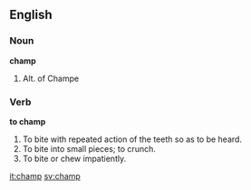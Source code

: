 ==English==

===Noun===

'''champ'''

#Alt. of Champe

===Verb===

'''to champ'''

#To bite with repeated action of the teeth so as to be heard.
#To bite into small pieces; to crunch.
#To bite or chew impatiently.

[[it:champ]]
[[sv:champ]]
